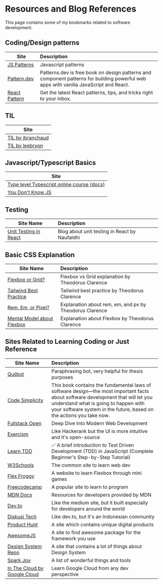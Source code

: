 
# Resources and Blog References

<Callout>
  This page contains some of my bookmarks related to software development.
</Callout>

## Coding/Design patterns

| Site                                                          | Description                                                                                                                           |
| ------------------------------------------------------------- | :------------------------------------------------------------------------------------------------------------------------------------ |
| [JS Patterns](https://javascriptpatterns.vercel.app/patterns) | Javascript patterns                                                                                                                   |
| [Pattern.dev](https://www.patterns.dev/)                      | Patterns.dev is free book on design patterns and component patterns for building powerful web apps with vanilla JavaScript and React. |
| [React Pattern](https://reactpatterns.com/)                   | Get the latest React patterns, tips, and tricks right to your inbox.                                                                  |

## TIL

| Site                                                          |
| ------------------------------------------------------------- |
| [TIL by jbranchaud](https://github.com/jbranchaud/til#nextjs) |
| [TIL by leebryon](https://leebyron.com/til/)                  |

## Javascript/Typescript Basics

| Site                                                                             |
| -------------------------------------------------------------------------------- |
| [Type level Typescript online course (docs)](https://type-level-typescript.com/) |
| [You Don't Know JS](https://github.com/getify/You-Dont-Know-JS)                  |

## Testing

| Site Name                                                                            | Description                                   |
| ------------------------------------------------------------------------------------ | :-------------------------------------------- |
| [Unit Testing in React](https://blog.cerita-faldi.xyz/unit-testing-react-component/) | Blog about unit testing in React by Naufaldhi |

## Basic CSS Explanation

| Site Name                                                                              | Description                                             |
| -------------------------------------------------------------------------------------- | :------------------------------------------------------ |
| [Flexbox or Grid?](https://theodorusclarence.com/blog/btb-flexbox-grid)                | Flexbox vs Grid explanation by Theodorus Clarence       |
| [Tailwind Best Practice](https://theodorusclarence.com/blog/tailwindcss-best-practice) | Tailwind best practice by Theodorus Clarence            |
| [Rem, Em, or Pixel?](https://theodorusclarence.com/blog/btb-rem-em)                    | Explanation about rem, em, and px by Theodorus Clarence |
| [Mental Model about Flexbox](https://theodorusclarence.com/blog/btb-flex-mental-model) | Explanation about Flexbox by Theodorus Clarence         |

## Sites Related to Learning Coding or Just Reference

| Site Name                                                                                               | Description                                                                                                                                                                                                                                     |
| ------------------------------------------------------------------------------------------------------- | :---------------------------------------------------------------------------------------------------------------------------------------------------------------------------------------------------------------------------------------------- |
| [Quilbot](https://quillbot.com/)                                                                        | Paraphrasing bot, very helpful for thesis purposes                                                                                                                                                                                              |
| [Code Simplicity](https://www.codesimplicity.com/book/)                                                 | This book contains the fundamental laws of software design—the most important facts about software development that will let you understand what is going to happen with your software system in the future, based on the actions you take now. |
| [Fullstack Open](https://fullstackopen.com/en/)                                                         | Deep Dive Into Modern Web Development                                                                                                                                                                                                           |
| [Exercism](https://exercism.org/mentoring)                                                              | Like Hackerank but the UI is more intuitive and it's open-source                                                                                                                                                                                |
| [Learn TDD](https://github.com/dwyl/learn-tdd)                                                          | ✅ A brief introduction to Test Driven Development (TDD) in JavaScript (Complete Beginner's Step-by-Step Tutorial)                                                                                                                              |
| [W3Schools](https://www.w3schools.com/)                                                                 | The common site to learn web dev                                                                                                                                                                                                                |
| [Flex Froggy](https://flexboxfroggy.com/)                                                               | A website to learn Flexbox through mini games                                                                                                                                                                                                   |
| [Freecodecamp](https://www.freecodecamp.org/)                                                           | A popular site to learn to program                                                                                                                                                                                                              |
| [MDN Docs](https://developer.mozilla.org/en-US/)                                                        | Resources for developers provided by MDN                                                                                                                                                                                                        |
| [Dev.to](https://dev.to/)                                                                               | Like the medium site, but it built especially for developers around the world                                                                                                                                                                   |
| [Diskusi Tech](http://Diskusi.tech)                                                                     | Like dev.to, but it's an Indonesian community                                                                                                                                                                                                   |
| [Product Hunt](https://www.producthunt.com/)                                                            | A site which contains unique digital products                                                                                                                                                                                                   |
| [AwesomeJS](https://awesomejs.dev/)                                                                     | A site to find awesome package for the framework you use                                                                                                                                                                                        |
| [Design System Repo](https://designsystemsrepo.com/)                                                    | A site that contains a lot of things about Design System                                                                                                                                                                                        |
| [Spark Joy](https://github.com/sw-yx/spark-joy)                                                         | A list of wonderful things and tools                                                                                                                                                                                                            |
| [In The Cloud by Google Cloud](https://inthecloud.withgoogle.com/cloud-learning-paths-22/register.html) | Learn Google Cloud from any dev perspective                                                                                                                                                                                                     |
